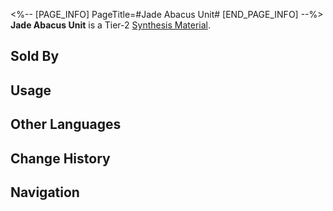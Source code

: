 <%-- [PAGE_INFO]
PageTitle=#Jade Abacus Unit#
[END_PAGE_INFO] --%>
{{Item Infobox
|id          = 181011
|image       = Item Jade Abacus Unit.png{{subst:void|<!--$UPLOAD:<<SpriteOutput/ItemFigures/181011.png>-<Item Jade Abacus Unit.png>-<Item Icons>>-->}}
|type        = Synthesis Material
|invCategory = Other Materials
|rarity      = 2
|effect      = 
|description = Tier 2 Synthesis Material
|source1     = [[Assignment]] Rewards
|source2     = [[Oldies Depot]]
}}
{{Description|The most essential component of jade abaci, commonly used in the final step of installation.<br /><br />''"Pick one, they are all outdated models. But once installed, they will undoubtedly bring a soul-like essence to your machines."''}}
'''Jade Abacus Unit''' is a Tier-2 [[Synthesis Material]].

==Sold By==
{{Shop Availability}}

==Usage==
{{Craft Usage}}

==Other Languages==
{{Other Languages
|en   = Jade Abacus Unit
|zhs  = 玉兆单元
|zht  = 玉兆單元
|ja   = 玉兆単元
|ko   = 옥조 유닛
|es   = Unidad de ábaco de jade
|fr   = Composant de boulier de jade
|ru   = Звено нефритовых счётов
|th   = Jade Abacus Unit
|vi   = Đơn Vị Bàn Tính Ngọc
|de   = Jade-Abakus-Einheit
|id   = Jade Abacus Unit
|pt   = Unidade de Ábaco de Jade
}}

==Change History==
{{Change History|1.3}}

==Navigation==
{{Synthesis Material Navbox}}